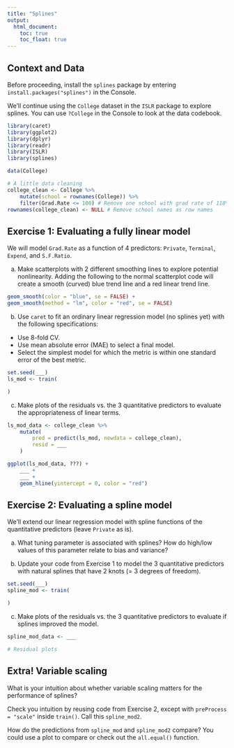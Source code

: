 ```yaml
---
title: "Splines"
output: 
  html_document:
    toc: true
    toc_float: true
---
```


## Context and Data

Before proceeding, install the `splines` package by entering `install.packages("splines")` in the Console.

We'll continue using the `College` dataset in the `ISLR` package to explore splines. You can use `?College` in the Console to look at the data codebook.

```r
library(caret)
library(ggplot2)
library(dplyr)
library(readr)
library(ISLR)
library(splines)

data(College)

# A little data cleaning
college_clean <- College %>% 
    mutate(school = rownames(College)) %>% 
    filter(Grad.Rate <= 100) # Remove one school with grad rate of 118%
rownames(college_clean) <- NULL # Remove school names as row names
```


## Exercise 1: Evaluating a fully linear model

We will model `Grad.Rate` as a function of 4 predictors: `Private`, `Terminal`, `Expend`, and `S.F.Ratio`.

a. Make scatterplots with 2 different smoothing lines to explore potential nonlinearity. Adding the following to the normal scatterplot code will create a smooth (curved) blue trend line and a red linear trend line.

```r
geom_smooth(color = "blue", se = FALSE) +
geom_smooth(method = "lm", color = "red", se = FALSE)
```

b. Use `caret` to fit an ordinary linear regression model (no splines yet) with the following specifications:

- Use 8-fold CV.
- Use mean absolute error (MAE) to select a final model.
- Select the simplest model for which the metric is within one standard error of the best metric.

```r
set.seed(___)
ls_mod <- train(

)
```

c. Make plots of the residuals vs. the 3 quantitative predictors to evaluate the appropriateness of linear terms.

```r
ls_mod_data <- college_clean %>%
    mutate(
        pred = predict(ls_mod, newdata = college_clean),
        resid = ___
    )

ggplot(ls_mod_data, ???) +
    ___ +
    ___ +
    geom_hline(yintercept = 0, color = "red")
```





## Exercise 2: Evaluating a spline model

We'll extend our linear regression model with spline functions of the quantitative predictors (leave `Private` as is).

a. What tuning parameter is associated with splines? How do high/low values of this parameter relate to bias and variance?

b. Update your code from Exercise 1 to model the 3 quantitative predictors with natural splines that have 2 knots (= 3 degrees of freedom).

```r
set.seed(___)
spline_mod <- train(

)
```

c. Make plots of the residuals vs. the 3 quantitative predictors to evaluate if splines improved the model.

```r
spline_mod_data <- ___

# Residual plots

```

## Extra! Variable scaling

What is your intuition about whether variable scaling matters for the performance of splines?

Check you intuition by reusing code from Exercise 2, except with `preProcess = "scale"` inside `train()`. Call this `spline_mod2`.

How do the predictions from `spline_mod` and `spline_mod2` compare? You could use a plot to compare or check out the `all.equal()` function.

